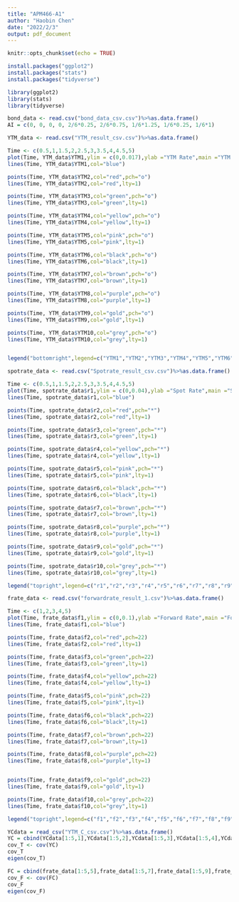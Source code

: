 ```yaml
---
title: "APM466-A1"
author: "Haobin Chen"
date: "2022/2/3"
output: pdf_document
---
```


```r
knitr::opts_chunk$set(echo = TRUE)
```

```r
install.packages("ggplot2")
install.packages("stats")
install.packages("tidyverse")
```
```r
library(ggplot2)
library(stats)
library(tidyverse)
```

```r
bond_data <- read.csv("bond_data_csv.csv")%>%as.data.frame()
AI = c(0, 0, 0, 0, 2/6*0.25, 2/6*0.75, 1/6*1.25, 1/6*0.25, 1/6*1)
```


```r
YTM_data <- read.csv("YTM_result_csv.csv")%>%as.data.frame()
```
```r
Time <- c(0.5,1,1.5,2,2.5,3,3.5,4,4.5,5)
plot(Time, YTM_data$YTM1,ylim = c(0,0.017),ylab ="YTM Rate",main ="YTM Rate Changes in Time",col="blue",pch="o",lty=1)
lines(Time, YTM_data$YTM1,col="blue")

points(Time, YTM_data$YTM2,col="red",pch="o")
lines(Time, YTM_data$YTM2,col="red",lty=1)

points(Time, YTM_data$YTM3,col="green",pch="o")
lines(Time, YTM_data$YTM3,col="green",lty=1)

points(Time, YTM_data$YTM4,col="yellow",pch="o")
lines(Time, YTM_data$YTM4,col="yellow",lty=1)

points(Time, YTM_data$YTM5,col="pink",pch="o")
lines(Time, YTM_data$YTM5,col="pink",lty=1)

points(Time, YTM_data$YTM6,col="black",pch="o")
lines(Time, YTM_data$YTM6,col="black",lty=1)

points(Time, YTM_data$YTM7,col="brown",pch="o")
lines(Time, YTM_data$YTM7,col="brown",lty=1)

points(Time, YTM_data$YTM8,col="purple",pch="o")
lines(Time, YTM_data$YTM8,col="purple",lty=1)

points(Time, YTM_data$YTM9,col="gold",pch="o")
lines(Time, YTM_data$YTM9,col="gold",lty=1)

points(Time, YTM_data$YTM10,col="grey",pch="o")
lines(Time, YTM_data$YTM10,col="grey",lty=1)


legend("bottomright",legend=c("YTM1","YTM2","YTM3","YTM4","YTM5","YTM6","YTM7","YTM8","YTM9","YTM10"), col=c("blue","red","green","yellow","pink","black","brown","purple","gold","grey"),pch=c("o","o","o","o","o","o","o","o","o","o"),lty=c(1,1,1,1,1,1,1,1,1,1), ncol=1)

```

```r
spotrate_data <- read.csv("Spotrate_result_csv.csv")%>%as.data.frame()
```
```r
Time <- c(0.5,1,1.5,2,2.5,3,3.5,4,4.5,5)
plot(Time, spotrate_data$r1,ylim = c(0,0.04),ylab ="Spot Rate",main ="Spot Rate Changes in Time",col="blue",pch="*",lty=1)
lines(Time, spotrate_data$r1,col="blue")

points(Time, spotrate_data$r2,col="red",pch="*")
lines(Time, spotrate_data$r2,col="red",lty=1)

points(Time, spotrate_data$r3,col="green",pch="*")
lines(Time, spotrate_data$r3,col="green",lty=1)

points(Time, spotrate_data$r4,col="yellow",pch="*")
lines(Time, spotrate_data$r4,col="yellow",lty=1)

points(Time, spotrate_data$r5,col="pink",pch="*")
lines(Time, spotrate_data$r5,col="pink",lty=1)

points(Time, spotrate_data$r6,col="black",pch="*")
lines(Time, spotrate_data$r6,col="black",lty=1)

points(Time, spotrate_data$r7,col="brown",pch="*")
lines(Time, spotrate_data$r7,col="brown",lty=1)

points(Time, spotrate_data$r8,col="purple",pch="*")
lines(Time, spotrate_data$r8,col="purple",lty=1)

points(Time, spotrate_data$r9,col="gold",pch="*")
lines(Time, spotrate_data$r9,col="gold",lty=1)

points(Time, spotrate_data$r10,col="grey",pch="*")
lines(Time, spotrate_data$r10,col="grey",lty=1)

legend("topright",legend=c("r1","r2","r3","r4","r5","r6","r7","r8","r9","r10"), col=c("blue","red","green","yellow","pink","black","brown","purple","gold","grey"),pch=c("*","*","*","*","*","*","*","*","*","*"),lty=c(1,1,1,1,1,1,1,1,1,1), ncol=1)

```

```r
frate_data <- read.csv("forwardrate_result_1.csv")%>%as.data.frame()

Time <- c(1,2,3,4,5)
plot(Time, frate_data$f1,ylim = c(0,0.1),ylab ="Forward Rate",main ="Forward Rate Changes in Time",col="blue",pch=22,lty=1)
lines(Time, frate_data$f1,col="blue")

points(Time, frate_data$f2,col="red",pch=22)
lines(Time, frate_data$f2,col="red",lty=1)

points(Time, frate_data$f3,col="green",pch=22)
lines(Time, frate_data$f3,col="green",lty=1)

points(Time, frate_data$f4,col="yellow",pch=22)
lines(Time, frate_data$f4,col="yellow",lty=1)

points(Time, frate_data$f5,col="pink",pch=22)
lines(Time, frate_data$f5,col="pink",lty=1)

points(Time, frate_data$f6,col="black",pch=22)
lines(Time, frate_data$f6,col="black",lty=1)

points(Time, frate_data$f7,col="brown",pch=22)
lines(Time, frate_data$f7,col="brown",lty=1)

points(Time, frate_data$f8,col="purple",pch=22)
lines(Time, frate_data$f8,col="purple",lty=1)


points(Time, frate_data$f9,col="gold",pch=22)
lines(Time, frate_data$f9,col="gold",lty=1)

points(Time, frate_data$f10,col="grey",pch=22)
lines(Time, frate_data$f10,col="grey",lty=1)

legend("topright",legend=c("f1","f2","f3","f4","f5","f6","f7","f8","f9","f10"), col=c("blue","red","green","yellow","pink","black","brown","purple","gold","grey"),pch=c(22,22,22,22,22,22,22,22,22,22),lty=c(1,1,1,1,1,1,1,1,1,1), ncol=1,cex=0.75)
```
```r
YCdata = read_csv("YTM_C_csv.csv")%>%as.data.frame()
YC = cbind(YCdata[1:5,1],YCdata[1:5,2],YCdata[1:5,3],YCdata[1:5,4],YCdata[1:5,5])
cov_T <- cov(YC)
cov_T
eigen(cov_T)
```



```r
FC = cbind(frate_data[1:5,5],frate_data[1:5,7],frate_data[1:5,9],frate_data[1:5,11],frate_data[1:5,13])
cov_F <- cov(FC)
cov_F
eigen(cov_F)
```















